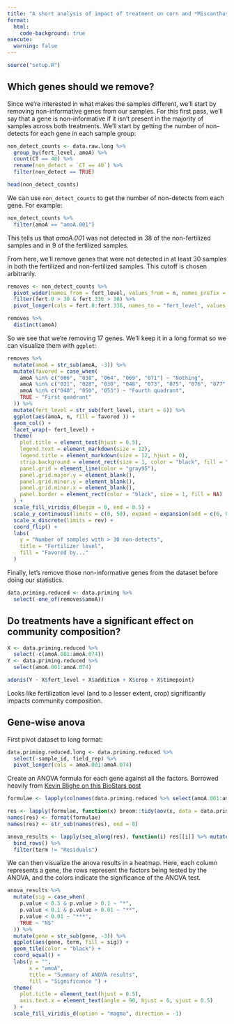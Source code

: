```yaml
---
title: "A short analysis of impact of treatment on corn and *Miscanthus Gigantus*"
format: 
  html:
    code-background: true
execute:
  warning: false
---
```


```r
source("setup.R")
```


## Which genes should we remove?

Since we're interested in what makes the samples different, we'll start by removing non-informative genes from our samples. For this first pass, we'll say that a gene is non-informative if it isn't present in the majority of samples across both treatments. We'll start by getting the number of non-detects for each gene in each sample group:

```r
non_detect_counts <- data.raw.long %>%
  group_by(fert_level, amoA) %>% 
  count(CT == 40) %>% 
  rename(non_detect = `CT == 40`) %>%
  filter(non_detect == TRUE)

head(non_detect_counts)
```

We can use `non_detect_counts` to get the number of non-detects from each gene. For example:

```r
non_detect_counts %>% 
  filter(amoA == "amoA.001")
```

This tells us that *amoA.001* was not detected in 38 of the non-fertilized samples and in 9 of the fertilized samples.

From here, we'll remove genes that were not detected in at least 30 samples in both the fertilized and non-fertilized samples. This cutoff is chosen arbitrarily.


```r
removes <- non_detect_counts %>% 
  pivot_wider(names_from = fert_level, values_from = n, names_prefix = "fert.") %>%
  filter(fert.0 > 30 & fert.336 > 30) %>%
  pivot_longer(cols = fert.0:fert.336, names_to = "fert_level", values_to = "n")

removes %>% 
  distinct(amoA)
```

So we see that we're removing 17 genes. We'll keep it in a long format so we can visualize them with `ggplot`:

```r
removes %>% 
  mutate(amoA = str_sub(amoA, -3)) %>% 
  mutate(favored = case_when(
    amoA %in% c("006", "038", "064", "069", "071") ~ "Nothing",
    amoA %in% c("021", "028", "030", "048", "073", "075", "076", "077", "078") ~ "Non-fertilized",
    amoA %in% c("040", "050", "053") ~ "Fourth quadrant",
    TRUE ~ "First quadrant"
  )) %>% 
  mutate(fert_level = str_sub(fert_level, start = 6)) %>% 
  ggplot(aes(amoA, n, fill = favored )) +
  geom_col() +
  facet_wrap(~ fert_level) + 
  theme(
    plot.title = element_text(hjust = 0.5),
    legend.text = element_markdown(size = 12),
    legend.title = element_markdown(size = 12, hjust = 0),
    strip.background = element_rect(size = 1, color = "black", fill = "NA"),
    panel.grid = element_line(color = "gray95"),
    panel.grid.major.y = element_blank(),
    panel.grid.minor.y = element_blank(),
    panel.grid.minor.x = element_blank(),
    panel.border = element_rect(color = "black", size = 1, fill = NA)
  ) +
  scale_fill_viridis_d(begin = 0, end = 0.5) +
  scale_y_continuous(limits = c(0, 50), expand = expansion(add = c(0, 0))) +
  scale_x_discrete(limits = rev) + 
  coord_flip() + 
  labs(
    y = "Number of samples with > 30 non-detects",
    title = "Fertilizer level",
    fill = "Favored by..."
  )
```


Finally, let's remove those non-informative genes from the dataset before doing our statistics.

```r
data.priming.reduced <- data.priming %>% 
  select(-one_of(removes$amoA))
```


## Do treatments have a significant effect on community composition?

```r
X <- data.priming.reduced %>% 
  select(-c(amoA.001:amoA.074))
Y <- data.priming.reduced %>% 
  select(amoA.001:amoA.074)

adonis(Y ~ X$fert_level + X$addition + X$crop + X$timepoint) 
```

Looks like fertilization level (and to a lesser extent, crop) significantly impacts community composition.

## Gene-wise anova

First pivot dataset to long format:

```r
data.priming.reduced.long <- data.priming.reduced %>% 
  select(-sample_id, field_rep) %>% 
  pivot_longer(cols = amoA.001:amoA.074) 
```

Create an ANOVA formula for each gene against all the factors. Borrowed heavily from [Kevin Blighe on this BioStars post](https://www.biostars.org/p/295214/#295266)

```r
formulae <- lapply(colnames(data.priming.reduced %>% select(amoA.001:amoA.074)), function(x) as.formula(paste0(x, " ~ fert_level * crop * timepoint * addition")))

res <- lapply(formulae, function(x) broom::tidy(aov(x, data = data.priming.reduced)))
names(res) <- format(formulae)
names(res) <- str_sub(names(res), end = 8)

anova_results <- lapply(seq_along(res), function(i) res[[i]] %>% mutate(gene = names(res)[[i]])) %>% 
  bind_rows() %>% 
  filter(term != "Residuals")
```

We can then visualize the anova results in a heatmap. Here, each column represents a gene, the rows represent the factors being tested by the ANOVA, and the colors indicate the significance of the ANOVA test. 

```r
anova_results %>% 
  mutate(sig = case_when(
    p.value < 0.5 & p.value > 0.1 ~ "*",
    p.value < 0.1 & p.value > 0.01 ~ "**",
    p.value < 0.01 ~ "***",
    TRUE ~ "NS"
  )) %>% 
  mutate(gene = str_sub(gene, -3)) %>% 
  ggplot(aes(gene, term, fill = sig)) + 
  geom_tile(color = "black") + 
  coord_equal() + 
  labs(y = "",
       x = "amoA",
       title = "Summary of ANOVA results",
       fill = "Significance ") + 
  theme(
    plot.title = element_text(hjust = 0.5),
    axis.text.x = element_text(angle = 90, hjust = 0, vjust = 0.5)
  ) + 
  scale_fill_viridis_d(option = "magma", direction = -1)
```

